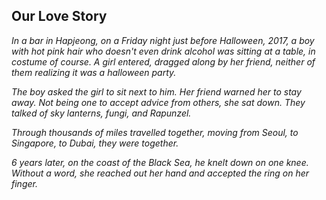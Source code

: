 ## Our Love Story

_In a bar in Hapjeong, on a Friday night just before Halloween, 2017, a boy with hot pink hair who doesn't even drink alcohol was sitting at a table, in costume of course. A girl entered, dragged along by her friend, neither of them realizing it was a halloween party._

_The boy asked the girl to sit next to him. Her friend warned her to stay away. Not being one to accept advice from others, she sat down. They talked of sky lanterns, fungi, and Rapunzel._

_Through thousands of miles travelled together, moving from Seoul, to Singapore, to Dubai, they were together._

_6 years later, on the coast of the Black Sea, he knelt down on one knee. Without a word, she reached out her hand and accepted the ring on her finger._
